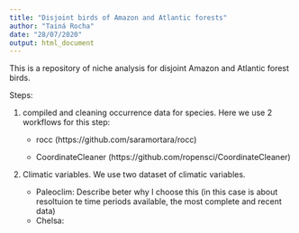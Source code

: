 ```yaml
---
title: "Disjoint birds of Amazon and Atlantic forests"
author: "Tainá Rocha"
date: "28/07/2020"
output: html_document
---
```


This is a repository of niche analysis for disjoint Amazon and Atlantic forest birds.

Steps:

1. compiled and cleaning occurrence data for species. Here we use 2 workflows for this step:

    * rocc (https://github.com/saramortara/rocc)
    
    * CoordinateCleaner (https://github.com/ropensci/CoordinateCleaner)
    
2. Climatic variables. We use two dataset of climatic variables.
 
      * Paleoclim: Describe beter why I choose this (in this case is about resoltuion te time periods available, the most complete and recent data)
      * Chelsa:  
    

